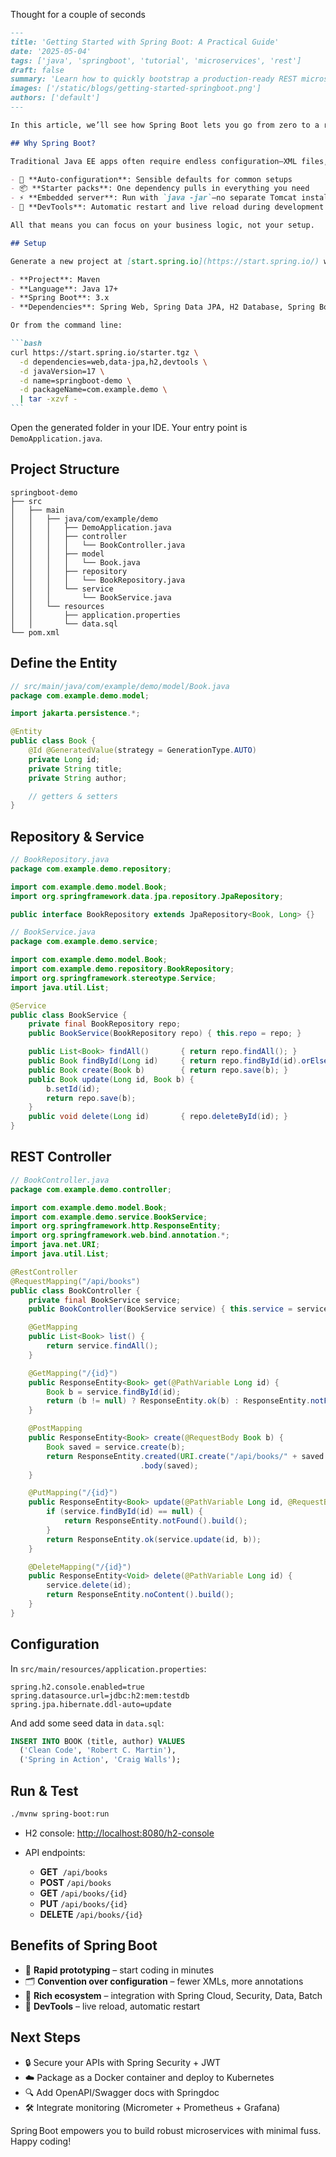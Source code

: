 Thought for a couple of seconds

````markdown
---
title: 'Getting Started with Spring Boot: A Practical Guide'
date: '2025-05-04'
tags: ['java', 'springboot', 'tutorial', 'microservices', 'rest']
draft: false
summary: 'Learn how to quickly bootstrap a production‑ready REST microservice using Spring Boot.'
images: ['/static/blogs/getting-started-springboot.png']
authors: ['default']
---

In this article, we’ll see how Spring Boot lets you go from zero to a running REST microservice in minutes—no XML, no boilerplate, just production‑ready Java code.

## Why Spring Boot?

Traditional Java EE apps often require endless configuration—XML files, servlet descriptors, manual dependency wiring. Spring Boot removes the friction by:

- 🔧 **Auto‑configuration**: Sensible defaults for common setups
- 📦 **Starter packs**: One dependency pulls in everything you need
- ⚡ **Embedded server**: Run with `java -jar`—no separate Tomcat install
- 🔄 **DevTools**: Automatic restart and live reload during development

All that means you can focus on your business logic, not your setup.

## Setup

Generate a new project at [start.spring.io](https://start.spring.io/) with:

- **Project**: Maven
- **Language**: Java 17+
- **Spring Boot**: 3.x
- **Dependencies**: Spring Web, Spring Data JPA, H2 Database, Spring Boot DevTools

Or from the command line:

```bash
curl https://start.spring.io/starter.tgz \
  -d dependencies=web,data-jpa,h2,devtools \
  -d javaVersion=17 \
  -d name=springboot-demo \
  -d packageName=com.example.demo \
  | tar -xzvf -
```
````

Open the generated folder in your IDE. Your entry point is `DemoApplication.java`.

## Project Structure

```
springboot-demo
├── src
│   ├── main
│   │   ├── java/com/example/demo
│   │   │   ├── DemoApplication.java
│   │   │   ├── controller
│   │   │   │   └── BookController.java
│   │   │   ├── model
│   │   │   │   └── Book.java
│   │   │   ├── repository
│   │   │   │   └── BookRepository.java
│   │   │   └── service
│   │   │       └── BookService.java
│   │   └── resources
│   │       ├── application.properties
│   │       └── data.sql
└── pom.xml
```

## Define the Entity

```java
// src/main/java/com/example/demo/model/Book.java
package com.example.demo.model;

import jakarta.persistence.*;

@Entity
public class Book {
    @Id @GeneratedValue(strategy = GenerationType.AUTO)
    private Long id;
    private String title;
    private String author;

    // getters & setters
}
```

## Repository & Service

```java
// BookRepository.java
package com.example.demo.repository;

import com.example.demo.model.Book;
import org.springframework.data.jpa.repository.JpaRepository;

public interface BookRepository extends JpaRepository<Book, Long> {}

// BookService.java
package com.example.demo.service;

import com.example.demo.model.Book;
import com.example.demo.repository.BookRepository;
import org.springframework.stereotype.Service;
import java.util.List;

@Service
public class BookService {
    private final BookRepository repo;
    public BookService(BookRepository repo) { this.repo = repo; }

    public List<Book> findAll()       { return repo.findAll(); }
    public Book findById(Long id)     { return repo.findById(id).orElse(null); }
    public Book create(Book b)        { return repo.save(b); }
    public Book update(Long id, Book b) {
        b.setId(id);
        return repo.save(b);
    }
    public void delete(Long id)       { repo.deleteById(id); }
}
```

## REST Controller

```java
// BookController.java
package com.example.demo.controller;

import com.example.demo.model.Book;
import com.example.demo.service.BookService;
import org.springframework.http.ResponseEntity;
import org.springframework.web.bind.annotation.*;
import java.net.URI;
import java.util.List;

@RestController
@RequestMapping("/api/books")
public class BookController {
    private final BookService service;
    public BookController(BookService service) { this.service = service; }

    @GetMapping
    public List<Book> list() {
        return service.findAll();
    }

    @GetMapping("/{id}")
    public ResponseEntity<Book> get(@PathVariable Long id) {
        Book b = service.findById(id);
        return (b != null) ? ResponseEntity.ok(b) : ResponseEntity.notFound().build();
    }

    @PostMapping
    public ResponseEntity<Book> create(@RequestBody Book b) {
        Book saved = service.create(b);
        return ResponseEntity.created(URI.create("/api/books/" + saved.getId()))
                             .body(saved);
    }

    @PutMapping("/{id}")
    public ResponseEntity<Book> update(@PathVariable Long id, @RequestBody Book b) {
        if (service.findById(id) == null) {
            return ResponseEntity.notFound().build();
        }
        return ResponseEntity.ok(service.update(id, b));
    }

    @DeleteMapping("/{id}")
    public ResponseEntity<Void> delete(@PathVariable Long id) {
        service.delete(id);
        return ResponseEntity.noContent().build();
    }
}
```

## Configuration

In `src/main/resources/application.properties`:

```properties
spring.h2.console.enabled=true
spring.datasource.url=jdbc:h2:mem:testdb
spring.jpa.hibernate.ddl-auto=update
```

And add some seed data in `data.sql`:

```sql
INSERT INTO BOOK (title, author) VALUES
  ('Clean Code', 'Robert C. Martin'),
  ('Spring in Action', 'Craig Walls');
```

## Run & Test

```bash
./mvnw spring-boot:run
```

- H2 console: [http://localhost:8080/h2-console](http://localhost:8080/h2-console)
- API endpoints:

  - **GET**  `/api/books`
  - **POST** `/api/books`
  - **GET** `/api/books/{id}`
  - **PUT** `/api/books/{id}`
  - **DELETE** `/api/books/{id}`

## Benefits of Spring Boot

- 🚀 **Rapid prototyping** – start coding in minutes
- 🗂️ **Convention over configuration** – fewer XMLs, more annotations
- 🔌 **Rich ecosystem** – integration with Spring Cloud, Security, Data, Batch
- 🔄 **DevTools** – live reload, automatic restart

## Next Steps

- 🔒 Secure your APIs with Spring Security + JWT
- ☁️ Package as a Docker container and deploy to Kubernetes
- 🔍 Add OpenAPI/Swagger docs with Springdoc
- 🛠️ Integrate monitoring (Micrometer + Prometheus + Grafana)

Spring Boot empowers you to build robust microservices with minimal fuss. Happy coding!

```

```

